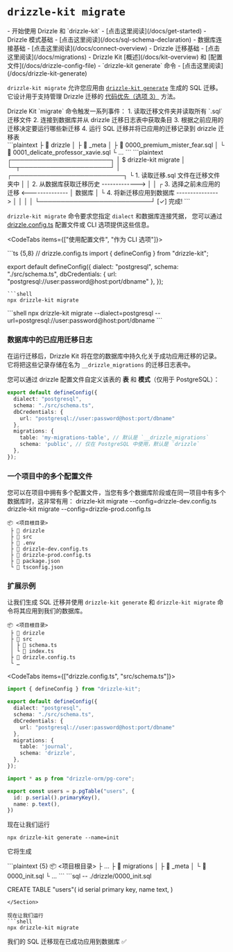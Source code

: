 
# `drizzle-kit migrate`
<Prerequisites>
- 开始使用 Drizzle 和 `drizzle-kit` - [点击这里阅读](/docs/get-started)
- Drizzle 模式基础 - [点击这里阅读](/docs/sql-schema-declaration)
- 数据库连接基础 - [点击这里阅读](/docs/connect-overview)
- Drizzle 迁移基础 - [点击这里阅读](/docs/migrations)
- Drizzle Kit [概述](/docs/kit-overview) 和 [配置文件](/docs/drizzle-config-file)
- `drizzle-kit generate` 命令 - [点击这里阅读](/docs/drizzle-kit-generate)
</Prerequisites>
<br/>


`drizzle-kit migrate` 允许您应用由 [`drizzle-kit generate`](/docs/drizzle-kit-generate) 生成的 SQL 迁移。
它设计用于支持管理 Drizzle 迁移的 [代码优先（选项 3）](/docs/migrations) 方法。

<Callout collapsed="它是如何在后台工作的？">
Drizzle Kit `migrate` 命令触发一系列事件：
1. 读取迁移文件夹并读取所有 `.sql` 迁移文件
2. 连接到数据库并从 drizzle 迁移日志表中获取条目
3. 根据之前应用的迁移决定要运行哪些新迁移
4. 运行 SQL 迁移并将已应用的迁移记录到 drizzle 迁移表

<Section>
```plaintext
  ├ 📂 drizzle       
  │ ├ 📂 _meta
  │ ├ 📜 0000_premium_mister_fear.sql
  │ └ 📜 0001_delicate_professor_xavie.sql
  └ …
```
```plaintext
┌───────────────────────┐                  
│ $ drizzle-kit migrate │                  
└─┬─────────────────────┘                  
  │                                                         ┌──────────────────────────┐                                         
  └ 1. 读取迁移.sql 文件在迁移文件夹中       │                          │
    2. 从数据库获取迁移历史 -------------> │                          │
  ┌ 3. 选择之前未应用的迁移 <-------------- │         数据库         │
  └ 4. 将新迁移应用到数据库 ---------------> │                          │
                                                            │                          │
                                                            └──────────────────────────┘
[✓] 完成!        
```
</Section>
</Callout>

`drizzle-kit migrate` 命令要求您指定 `dialect` 和数据库连接凭据，
您可以通过 [drizzle.config.ts](/docs/drizzle-config-file) 配置文件或 CLI 选项提供这些信息。

<CodeTabs items={["使用配置文件", "作为 CLI 选项"]}>
<Section>
```ts {5,8}
// drizzle.config.ts
import { defineConfig } from "drizzle-kit";

export default defineConfig({
  dialect: "postgresql",
  schema: "./src/schema.ts",
  dbCredentials: {
    url: "postgresql://user:password@host:port/dbname"
  },
});
```
```shell
npx drizzle-kit migrate
```
</Section>
```shell
npx drizzle-kit migrate --dialect=postgresql --url=postgresql://user:password@host:port/dbname
```
</CodeTabs>

### 数据库中的已应用迁移日志
在运行迁移后，Drizzle Kit 将在您的数据库中持久化关于成功应用迁移的记录。
它将把这些记录存储在名为 `__drizzle_migrations` 的迁移日志表中。

您可以通过 drizzle 配置文件自定义该表的 **表** 和 **模式**（仅用于 PostgreSQL）：
```ts filename="drizzle.config.ts" {8-9}
export default defineConfig({
  dialect: "postgresql",
  schema: "./src/schema.ts",
  dbCredentials: {
    url: "postgresql://user:password@host:port/dbname"
  },
  migrations: {
    table: 'my-migrations-table', // 默认是 `__drizzle_migrations`
    schema: 'public', // 仅在 PostgreSQL 中使用，默认是 `drizzle`
  },
});
```

### 一个项目中的多个配置文件
您可以在项目中拥有多个配置文件，当您有多个数据库阶段或在同一项目中有多个数据库时，这非常有用：
<Npx>
  drizzle-kit migrate --config=drizzle-dev.config.ts
  drizzle-kit migrate --config=drizzle-prod.config.ts
</Npx>
```plaintext {5-6}
📦 <项目根目录>
 ├ 📂 drizzle
 ├ 📂 src
 ├ 📜 .env
 ├ 📜 drizzle-dev.config.ts
 ├ 📜 drizzle-prod.config.ts
 ├ 📜 package.json
 └ 📜 tsconfig.json
```

### 扩展示例
让我们生成 SQL 迁移并使用 `drizzle-kit generate` 和 `drizzle-kit migrate` 命令将其应用到我们的数据库。

```plaintext
📦 <项目根目录>
 ├ 📂 drizzle
 ├ 📂 src
 │ ├ 📜 schema.ts
 │ └ 📜 index.ts
 ├ 📜 drizzle.config.ts
 └ …
```
<CodeTabs items={["drizzle.config.ts", "src/schema.ts"]}>
```ts
import { defineConfig } from "drizzle-kit";

export default defineConfig({
  dialect: "postgresql",
  schema: "./src/schema.ts",
  dbCredentials: {
    url: "postgresql://user:password@host:port/dbname"
  },
  migrations: {
    table: 'journal', 
    schema: 'drizzle', 
  },
});
```
```ts 
import * as p from "drizzle-orm/pg-core";

export const users = p.pgTable("users", {
  id: p.serial().primaryKey(),
  name: p.text(),
})
```
</CodeTabs>

现在让我们运行
```shell
npx drizzle-kit generate --name=init
```
它将生成
<Section>
```plaintext {5}
📦 <项目根目录>
 ├ …
 ├ 📂 migrations
 │ ├ 📂 _meta
 │ └ 📜 0000_init.sql 
 └ …
```
```sql
-- ./drizzle/0000_init.sql

CREATE TABLE "users"(
  id serial primary key,
  name text,
)
```
</Section>

现在让我们运行
```shell
npx drizzle-kit migrate
```

我们的 SQL 迁移现在已成功应用到数据库 ✅
